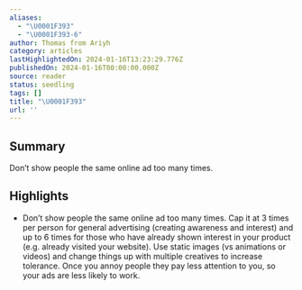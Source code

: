 ```yaml
---
aliases:
  - "\U0001F393"
  - "\U0001F393-6"
author: Thomas from Ariyh
category: articles
lastHighlightedOn: 2024-01-16T13:23:29.776Z
publishedOn: 2024-01-16T00:00:00.000Z
source: reader
status: seedling
tags: []
title: "\U0001F393"
url: ''
---
```

## Summary

Don’t show people the same online ad too many times.

## Highlights

- Don’t show people the same online ad too many times. Cap it at 3 times per person for general advertising (creating awareness and interest) and up to 6 times for those who have already shown interest in your product (e.g. already visited your website).
  Use static images (vs animations or videos) and change things up with multiple creatives to increase tolerance.
  Once you annoy people they pay less attention to you, so your ads are less likely to work.

